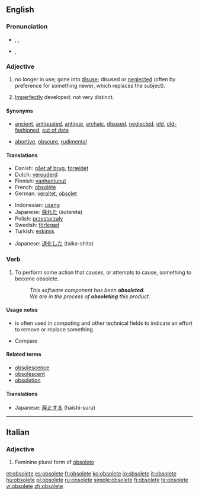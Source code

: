 ==English==

===Pronunciation===
* {{a|US}} {{enPR|äbʹsəlēt}}, {{IPA|/ˈɑbsəliːt/}}, {{SAMPA|/'Abs@li:t/}}
* {{a|UK}} {{IPA|/ˈɒbsəliːt/}}, {{SAMPA|/'Qbs@li:t/}}

===Adjective===
{{en-adj}}

# {{context|of words, equipment, etc.}} no longer in use; gone into [[disuse]]; disused or [[neglect]]ed (often by preference for something newer, which replaces the subject).
# {{biology}} [[imperfect|Imperfectly]] developed; not very distinct.

====Synonyms====
* {{sense|no longer in use}} [[ancient]], [[antiquated]], [[antique]], [[archaic]], [[disused]], [[neglected]], [[old]], [[old-fashioned]], [[out of date]]
* {{sense|in biology: imperfectly developed}} [[abortive]], [[obscure]], [[rudimental]]

====Translations====
{{trans-top|no longer in use}}
* Danish: [[gået af brug]], [[forældet]]
* Dutch: [[verouderd]]
* Finnish: [[vanhentunut]]
* French: [[obsolète]]
* German: [[veraltet]], [[obsolet]]
{{trans-mid}}
* Indonesian: [[usang]]
* Japanese: [[廃れた]] (sutareta)
* Polish: [[przestarzały]]
* Swedish: [[förlegad]]
* Turkish: [[eskimiş]]
{{trans-bottom}}

{{trans-top|in biology: imperfectly developed}}
* Japanese: [[退化した]] (taika-shita)
{{trans-mid}}
{{trans-bottom}}

===Verb===
{{en-verb|obsolet|ing}}

# {{nonstandard}} To perform some action that causes, or attempts to cause, something to become obsolete.
#: ''This software component has been '''obsoleted'''.''
#: ''We are in the process of '''obsoleting''' this product.''

====Usage notes====
* {{term|obsolete|To obsolete}} is often used in computing and other technical fields to indicate an effort to remove or replace something.
* Compare {{term|deprecated||no longer considered correct usage}}

====Related terms====
* [[obsolescence]]
* [[obsolescent]]
* [[obsoletion]]

====Translations====
{{trans-top|to perform some action that causes something to become obsolete}}
* Japanese: [[廃止する]] (haishi-suru)
{{trans-mid}}
{{trans-bottom}}

----

==Italian==

===Adjective===
{{infl|it|adjective form|g={{f|p}}|feminine plural form of|obsoleto}}

# Feminine plural form of [[obsoleto]]

[[et:obsolete]]
[[es:obsolete]]
[[fr:obsolete]]
[[ko:obsolete]]
[[io:obsolete]]
[[it:obsolete]]
[[hu:obsolete]]
[[pl:obsolete]]
[[ru:obsolete]]
[[simple:obsolete]]
[[fi:obsolete]]
[[te:obsolete]]
[[vi:obsolete]]
[[zh:obsolete]]